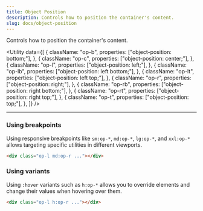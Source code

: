 ```yaml
---
title: Object Position
description: Controls how to position the container's content.
slug: docs/object-position
---
```


Controls how to position the container's content.

<Utility
  data={[
    {
      className: "op-b",
      properties: ["object-position: bottom;"],
    },
    {
      className: "op-c",
      properties: ["object-position: center;"],
    },
    {
      className: "op-l",
      properties: ["object-position: left;"],
    },
    {
      className: "op-lb",
      properties: ["object-position: left bottom;"],
    },
    {
      className: "op-lt",
      properties: ["object-position: left top;"],
    },
    {
      className: "op-r",
      properties: ["object-position: right;"],
    },
    {
      className: "op-rb",
      properties: ["object-position: right bottom;"],
    },
    {
      className: "op-rt",
      properties: ["object-position: right top;"],
    },
    {
      className: "op-t",
      properties: ["object-position: top;"],
    },
  ]}
/>

---

### Using breakpoints

Using responsive breakpoints like `sm:op-*`, `md:op-*`, `lg:op-*`, and `xxl:op-*` allows targeting specific utilities in different viewports.

```html "md:op-r"
<div class="op-l md:op-r ..."></div>
```

### Using variants

Using `:hover` variants such as `h:op-*` allows you to override elements and change their values when hovering over them.

```html "h:op-r"
<div class="op-l h:op-r ..."></div>
```
